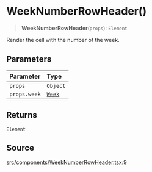 # WeekNumberRowHeader()

<a id="undefined" name="undefined"></a>

> **WeekNumberRowHeader**(`props`): `Element`

Render the cell with the number of the week.

## Parameters

| Parameter | Type |
| :------ | :------ |
| `props` | `Object` |
| `props.week` | [`Week`](/docs/api/next/classes/Week.md) |

## Returns

`Element`

## Source

[src/components/WeekNumberRowHeader.tsx:9](https://github.com/gpbl/react-day-picker/blob/next/src/components/WeekNumberRowHeader.tsx#L9)
